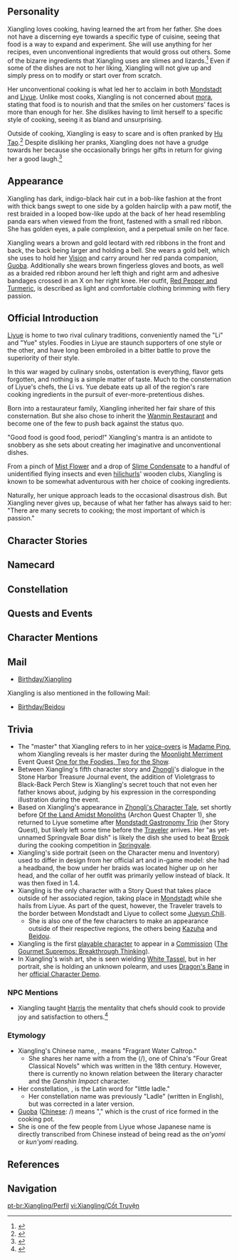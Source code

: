 {{CharacterTabs}}
{{Quote|The Head Chef at the Wanmin Restaurant and also a waitress there, Xiangling is extremely passionate about cooking and excels at her signature hot and spicy dishes.<br />Though still young, Xiangling is a true master of the culinary arts with all the skills of a kitchen veteran. She enjoys a good reputation among the hearty eaters at Chihu Rock.<br />There's absolutely no need to be nervous if she wants you to sample her latest creation. It will not disappoint. Promise.|Description from the Official Website<ref>Official Genshin Impact Website: [https://genshin.hoyoverse.com/en/character/liyue?char=3 Xiangling]</ref>}}

==Personality==
{{Quote|A renowned chef from Liyue. She's extremely passionate about cooking and excels at making her signature hot and spicy dishes.|In-game character attributes and profile page text}}

Xiangling loves cooking, having learned the art from her father. She does not have a discerning eye towards a specific type of cuisine, seeing that food is a way to expand and experiment. She will use anything for her recipes, even unconventional ingredients that would gross out others. Some of the bizarre ingredients that Xiangling uses are slimes and lizards.<ref>{{Ref/NPC|Tea Master Liu Su}}</ref> Even if some of the dishes are not to her liking, Xiangling will not give up and simply press on to modify or start over from scratch.

Her unconventional cooking is what led her to acclaim in both [[Mondstadt]] and [[Liyue]]. Unlike most cooks, Xiangling is not concerned about [[mora]], stating that food is to nourish and that the smiles on her customers' faces is more than enough for her. She dislikes having to limit herself to a specific style of cooking, seeing it as bland and unsurprising.

Outside of cooking, Xiangling is easy to scare and is often pranked by [[Hu Tao]].<ref>{{Ref/VO|Hu Tao|About Xiangling}}</ref> Despite disliking her pranks, Xiangling does not have a grudge towards her because she occasionally brings her gifts in return for giving her a good laugh.<ref>{{Ref/VO|Xiangling|About Hu Tao}}</ref>

==Appearance==
<!-- Keep appearance section short and concise. Limit to 3 paragraphs with 3-4 sentences each. -->
Xiangling has dark, indigo-black hair cut in a bob-like fashion at the front with thick bangs swept to one side by a golden hairclip with a paw motif, the rest braided in a looped bow-like updo at the back of her head resembling panda ears when viewed from the front, fastened with a small red ribbon. She has golden eyes, a pale complexion, and a perpetual smile on her face.

Xiangling wears a brown and gold leotard with red ribbons in the front and back, the back being larger and holding a bell. She wears a gold belt, which she uses to hold her [[Vision]] and carry around her red panda companion, [[Guoba]]. Additionally she wears brown fingerless gloves and boots, as well as a braided red ribbon around her left thigh and right arm and adhesive bandages crossed in an X on her right knee. Her outfit, [[Red Pepper and Turmeric]], is described as light and comfortable clothing brimming with fiery passion.

==Official Introduction==
{{Official Introduction
|title=A Chef with an Appetite for Adventure - Xiangling
|link=https://www.hoyolab.com/article/10270
|character=Xiangling}}
{{Quote|Never cook [[Silk Flower]] and [[Sweet Flower]] together! Turns out it's so sweet it'll give you toothache for three days straight...|A hard-earned pearl of wisdom from Xiangling's notebook}}

[[Liyue]] is home to two rival culinary traditions, conveniently named the "Li" and "Yue" styles. Foodies in Liyue are staunch supporters of one style or the other, and have long been embroiled in a bitter battle to prove the superiority of their style.

In this war waged by culinary snobs, ostentation is everything, flavor gets forgotten, and nothing is a simple matter of taste. Much to the consternation of Liyue's chefs, the Li vs. Yue debate eats up all of the region's rare cooking ingredients in the pursuit of ever-more-pretentious dishes.

Born into a restaurateur family, Xiangling inherited her fair share of this consternation. But she also chose to inherit the [[Wanmin Restaurant]] and become one of the few to push back against the status quo.

"Good food is good food, period!" Xiangling's mantra is an antidote to snobbery as she sets about creating her imaginative and unconventional dishes.

From a pinch of [[Mist Flower]] and a drop of [[Slime Condensate]] to a handful of unidentified flying insects and even [[hilichurls]]' wooden clubs, Xiangling is known to be somewhat adventurous with her choice of cooking ingredients.

Naturally, her unique approach leads to the occasional disastrous dish. But Xiangling never gives up, because of what her father has always said to her: "There are many secrets to cooking; the most important of which is passion."

==Character Stories==
{{Character Story
|title1   = Character Details
|text1    = <p>"Coming, coming! Here's your [[Stir-Fried Filet]]! And your [[Mora Meat]]. And [[Fried Radish Balls]], as you ordered."</p><p>In Liyue, there's a place called Chihu Rock, and there stands a restaurant known as Wanmin Restaurant.</p><p>One must remain focused if they want to keep moving forward on the bustling streets of Liyue.</p><p>Unsuspecting newcomers to this place are often lured away by wonderful culinary aromas or lead to peek inside stores by curious sounds.</p><p>Xiangling, who is both chef and waitress at the restaurant, delivers steaming, delicious dishes to the tables.</p><p>"Sit anywhere you'd like. I can make whatever you want, even if it's not on the menu!"</p><p>The workers at Wanmin Restaurant can recognize a regular, if not by their face, then by the first sentence out of their mouths.</p><p>A customer that orders without needing a menu has been at least a few times before. However, if they ask "Is Xiangling the chef today?" then they're definitely a regular.</p>
|mention1 = 

|title2   = Character Story 1
|friendship2 = 2
|text2    = <p>Xiangling has destroyed many a wok in her time. Either the insides would become irreversibly charred from the heat of a [[Pyro Slime]], or cracks would appear due to flash-freezing from a [[Mist Flower]] &mdash; or, at some step in Xiangling's unconventional cooking process, a small-scale explosion would reduce it to scrap metal. After some heavy consideration on the part of [[Chef Mao|Xiangling's father]], he ultimately decided not to banish his daughter from the kitchen, despite the destruction she caused.</p><p>As reckless, imaginative, and uninhibited as she may be, it was exactly these traits that led her to create her most successful dishes. "Maybe this isn't so bad..." He tried to convince himself.</p><p>Suffice to say that payment for a new wok is a regular feature of the restaurant's monthly ledger.</p>
|mention2 = Chef Mao

|title3   = Character Story 2
|friendship3 = 3
|text3    = <p>"There are many secrets to cooking; the most important of which is passion."</p><p>When Xiangling decided to learn to be a chef, her father handed her his own handwritten cooking journal, his life's work. That line was written on the title page.</p><p>If she was any other person, she would likely have regarded it as some cheesy inspirational quote. However, Xiangling regarded it as a priceless treasure.</p><p>To her, her father only secured his footing in the forever-ongoing war between the [[Liuli Pavilion|Li]] and [[Xinyue Kiosk|Yue]] cuisines by upholding that principle.</p><p>However, at that time, the conflict between the two styles was white-hot, with many restaurants feeling the pressure that arose from it. Wanmin Restaurant was no exception.</p><p>"Good food is good food, period!"</p><p>The monopoly on luxurious ingredients such as [[matsutake]] and [[crab]]s infuriated Xiangling, her angry response to which was to take over in the kitchen.</p><p>It was time for her to build upon the foundation her father gave her and make some changes.</p><p>"I'm gonna make super-delicious dishes out of any ingredient!"</p>
|mention3 = Chef Mao

|title4   = Character Story 3
|friendship4 = 4
|text4    = <p>Xiangling's liveliness is disastrous for the hilichurls of [[Jueyun Karst]]. They one day awoke to find their fighting clubs gone.</p><p>Of course, the flora in [[Dihua Marsh]] did not fare any better.</p><p>After all the work she put in, she finally created some new recipes, such as Hilichurl Club BBQ Fish and Horsetail Sticky Rice and Meat...</p><p>She'd never create anything new if she just stuck to the recipes of her predecessors.</p><p>One must break with common conception if they are to carve their own path.</p><p>When Xiangling finally created her crowning achievement, the Chef's Special Cold-Dressed Fowl, her father paid the price, needing to resort to simple white congee for two days following.</p><p>"[[Mint]] and [[Qingxin]] Flower seem to induce diarrhea..."</p><p>She learned a valuable experience to add to her journal.</p><p>Strange. She ate her own dishes, but nothing ever happened to her. Xiangling did feel guilty though.</p><p>Maybe it was because she was young and healthy, or had somehow built up a resistance to certain toxins... One may never know.</p>
|mention4 = Chef Mao

|title5   = Character Story 4
|friendship5 = 5
|text5    = <p>Whenever a customer asks what exactly was the perplexing creature that follows Xiangling around is, she tells them the story:</p><p>There was a sudden downpour one day when Xiangling was on her way to fetch some [[Violetgrass]]. Halfway there, she was already tired and hungry. She stumbled into a cave, and came across a strange shrine.</p><p>So she sat down by the shrine, and took out two pieces of [[Chili-Mince Cornbread Buns|spicy cornbread]].</p><p>She gobbled down one, but left the other one on the shrine, intending to eat a little later, but then promptly fell asleep.</p><p>When she woke up, the other spicy cornbread was gone and a mysterious creature was sitting in front of her, staring.</p><p>"Was it good?"</p><p>It nodded.</p><p>"More?" She took out some jerky from her backpack.</p><p>The mysterious creature nodded once again.</p><p>This was how Xiangling made a new friend. It seemed to be drawn to Xiangling's cooking, as the creature started following Xiangling around wherever she went.</p><p>Xiangling named it "[[Guoba]]," after her favorite [[Jueyun Guoba|childhood snack]].</p>
|mention5 = Guoba

|title6   = Character Story 5
|friendship6 = 6
|text6    = <p>After sampling every dish there was in Liyue, Xiangling's culinary skills drastically improved. Her specialty spicy dishes earned the praise of even her father, a veteran chef with over two decades of experience.</p><p>She created her unique and complex flavor profile through a generous helping of chili peppers mixed with fruits and herbs for increased aroma. She also created what became the signature dish of Wanmin Restaurant: [[Black-Back Perch Stew]], which combines the richness, color and strong flavors of Li cuisine with the fresh aromas and nutritional content of Yue cuisine.</p><p>Some have tried to copy her recipes, but try as they might they can never quite reproduce the way her cooking tastes.</p><p>"Braise fresh Violetgrass overnight. Dry, then grind to a fine powder. Sprinkle into any dish for an aromatic boost."</p><p>This is one of Xiangling's secret recipes, arrived at through a painstaking process of trial and error.</p><p>In Xiangling's case, that means countless bouts of diarrhea, countless bruised knees bashed on rocky cliffs, and countless wasted potfuls of food that didn't quite turn out as expected.</p>
|mention6 = 

|title7   = Xiangling's Map
|friendship7 = 4
|text7    = <p>This map of [[Teyvat]] is lined with dense notations in various colors, and if you read closely, you can find the places where Xiangling has been, and where she intends to go in future.</p><p>"The shellfish of the shallows around [[Guyun Stone Forest]] are unmatched in their freshness. They say that 'here be sea monsters'?"</p><p>"Sea monster meat tastes great. Should look for [[Beidou]] to go fight another one. Will steaming them with eggs make them taste better?"</p><p>"There's a [[Dvalin|dragon]] in [[Mondstadt]]? Great! I just need three days of provisions to get there."</p><p>"[[Valberry|Valberries]] are sweet. Lots here. I'll bring a basket. Take some back. See if they'll grow."</p><p>"This [[Good Hunter|Mondstadt restaurant]]'s [[Sautéed Matsutake]] is way too luxurious! They should just sell the matsutake. Ooh, what if I fry some with [[Jueyun Chili]]? Sounds good already. Might as well borrow a kitchen tomorrow and give it a go."</p><p>"Haven't found the dragon yet. Am I in the right place?"</p><p>...</p>
|mention7 = Beidou,Dvalin

|title8   = Vision
|friendship8 = 6
|text8    = <p>"You can make something super delicious out of any kind of ingredient."</p><p>Xiangling earned the approval of a [[Vision]] by shouldering this ideal in a wholehearted and unreserved manner. Even when she would make dishes that could be called "horrifying," her desire to keep trying to match ingredients would never waver.</p><p>"Ugh... Qingxin Fried Lizard is actually kinda bad. I think lizards should just be stone-grilled in future."</p><p>"Slime fried rice is also rather ordinary. Maybe we'll try putting mushrooms in a slime {{Not a typo|jus}} next time."</p><p>Though her friends fell around her during the epic battles with the taste of her dishes and advised her to turn back, Xiangling never stopped thinking about how to turn these "special" ingredients into delicious food.</p><p>In Xiangling's innocent and persistent heart, as long as they were not poisonous, there were no good or bad ingredients.</p><p>Her Vision, after all, proves that even the gods approve of such thinking.</p>
|mention8 = 
}}

==Namecard==
{{Namecard|Xiangling: Fresh from the Pan}}

==Constellation==
{{Constellation Lore|Trulla}}

==Quests and Events==
{{Quest Appearances
|Blazin' Trails (Part 2) = in a memory created by [[Xinyan]]'s mirage
}}

==Character Mentions==
{{Character Mentions}}

==Mail==
* [[Birthday/Xiangling]]

Xiangling is also mentioned in the following Mail:
* [[Birthday/Beidou]]

==Trivia==
* The "master" that Xiangling refers to in her [[Xiangling/Voice-Overs|voice-overs]] is [[Madame Ping]], whom Xiangling reveals is her master during the [[Moonlight Merriment]] Event Quest [[One for the Foodies, Two for the Show]].
* Between Xiangling's fifth character story and [[Zhongli]]'s dialogue in the Stone Harbor Treasure Journal event, the addition of Violetgrass to Black-Back Perch Stew is Xiangling's secret touch that not even her father knows about, judging by his expression in the corresponding illustration during the event.
* Based on Xiangling's appearance in [https://youtu.be/CvCzYbVei04 Zhongli's Character Tale], set shortly before [[Of the Land Amidst Monoliths]] (Archon Quest Chapter 1), she returned to Liyue sometime after [[Mondstadt Gastronomy Trip]] (her Story Quest), but likely left some time before the [[Traveler]] arrives. Her "as yet-unnamed Springvale Boar dish" is likely the dish she used to beat [[Brook]] during the cooking competition in [[Springvale]].
* Xiangling's side portrait (seen on the Character menu and Inventory) used to differ in design from her official art and in-game model: she had a headband, the bow under her braids was located higher up on her head, and the collar of her outfit was primarily yellow instead of black. It was then fixed in 1.4.
*Xiangling is the only character with a Story Quest that takes place outside of her associated region, taking place in [[Mondstadt]] while she hails from Liyue. As part of the quest, however, the Traveler travels to the border between Mondstadt and Liyue to collect some [[Jueyun Chili]].
**She is also one of the few characters to make an appearance outside of their respective regions, the others being [[Kaedehara Kazuha|Kazuha]] and [[Beidou]].
*Xiangling is the first [[Characters|playable character]] to appear in a [[Commission]] ([[The Gourmet Supremos: Breakthrough Thinking]]).
*In Xiangling's wish art, she is seen wielding [[White Tassel]], but in her portrait, she is holding an unknown polearm, and uses [[Dragon's Bane]] in her [https://youtu.be/TvqGRUWm8qE official Character Demo].

===NPC Mentions===
*Xiangling taught [[Harris]] the mentality that chefs should cook to provide joy and satisfaction to others.<ref>{{Ref/NPC|Harris}}</ref>

===Etymology===
*Xiangling's Chinese name, {{Lang|mini=1|zh={{wt|香||Chinese}}{{wt|菱||Chinese}}|zh_rm=Xiānglíng}}, means "Fragrant Water Caltrop."
**She shares her name with a {{w|Xiangling (character)|literary character}} from the {{w|Dream of the Red Chamber}} ({{Lang|mini=1|zh-Hans=红楼梦}}/{{Lang|mini=1|zh-Hant=紅樓夢}}), one of China's "Four Great Classical Novels" which was written in the 18th century. However, there is currently no known relation between the literary character and the ''Genshin Impact'' character.
*Her constellation, {{wt|trulla|Trulla|Latin}}, is the Latin word for "little ladle."
**Her constellation name was previously "Ladle" (written in English), but was corrected in a later version.
*[[Guoba]] (<u>Chinese</u>: {{Lang|mini=1|zh-Hans=锅巴}}/{{Lang|mini=1|zh-Hant=鍋巴|zh-Hant_rm=Guōba}}) means "{{w|:Scorched rice#China|scorched rice}}," which is the crust of rice formed in the cooking pot.
*She is one of the few people from Liyue whose Japanese name is directly transcribed from Chinese instead of being read as the ''on'yomi'' or ''kun'yomi'' reading.

==References==
{{Reflist|2}}

==Navigation==
{{Character Navbox|link type=lore}}

[[pt-br:Xiangling/Perfil]]
[[vi:Xiangling/Cốt Truyện]]